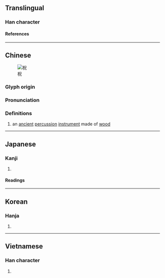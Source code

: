 {{character info/new}}
==Translingual==

===Han character===
{{Han char|rn=75|rad=木|as=05|sn=9|four=46910|canj=DRHU|ids=⿰木兄}}

====References====
{{Han ref|kx=0521.090|dkj=14667|dj=0909.060|hdz=21183.060|uh=67F7}}

----

==Chinese==
{{zh-forms}}
[[File:Imperial_Encyclopaedia_-_Music_-_pic521_-_柷敔圖.svg|thumb|柷]]

===Glyph origin===
{{Han etym}}

===Pronunciation===
{{zh-pron
|m=chù,zhù
|c=zuk1
|mc=y
|oc=y
|ma=
|cat=n
}}

===Definitions===
{{zh-hanzi}}

# an [[ancient]] [[percussion]] [[instrument]] made of [[wood]]

{{zh-cat|Musical instruments}}

----

==Japanese==

===Kanji===
{{ja-kanji|grade=|rs=木05}}

# {{rfdef|ja|sort=木05}}

====Readings====
{{ja-readings
|on=しゅく
}}

----

==Korean==

===Hanja===
{{ko-hanja|축}}

# {{rfdef|ko|sort=木05}}

----

==Vietnamese==

===Han character===
{{vi-readings|rs=木05|reading=chúc}}

# {{rfdef|vi|sort=木05}}

{{cln|vi|Han tu}}